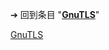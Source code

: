 {{LSR
 | article = GnuTLS
 | latest_release_version = 3.6.16
 | latest_release_date = {{Start date and age|2021|05|24}}<ref>{{cite web
 | url = https://www.gnutls.org/news.html
 | title = The GnuTLS Transport Layer Security Library
 | access-date = 2021-05-24}}</ref>
}}<noinclude>
{{Template reference list}}


➔ 回到条目 "'''[[GnuTLS]]'''"
[[Category:最新稳定版模板|GnuTLS]]
</noinclude>